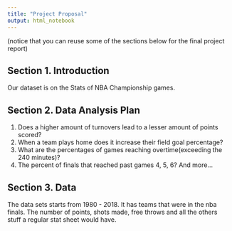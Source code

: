 ```yaml
---
title: "Project Proposal"
output: html_notebook
---
```


(notice that you can reuse some of the sections below for the final project report)

## Section 1. Introduction

Our dataset is on the Stats of NBA Championship games.

## Section 2. Data Analysis Plan

1. Does a higher amount of turnovers lead to a lesser amount of points scored?
2. When a team plays home does it increase their field goal percentage?
3. What are the percentages of games reaching overtime(exceeding the 240 minutes)?
4. The percent of finals that reached past games 4, 5, 6?
And more...

## Section 3. Data

The data sets starts from 1980 - 2018. It has teams that were in the nba finals. The number of points, shots made, free throws and all the others stuff a regular stat sheet would have.
